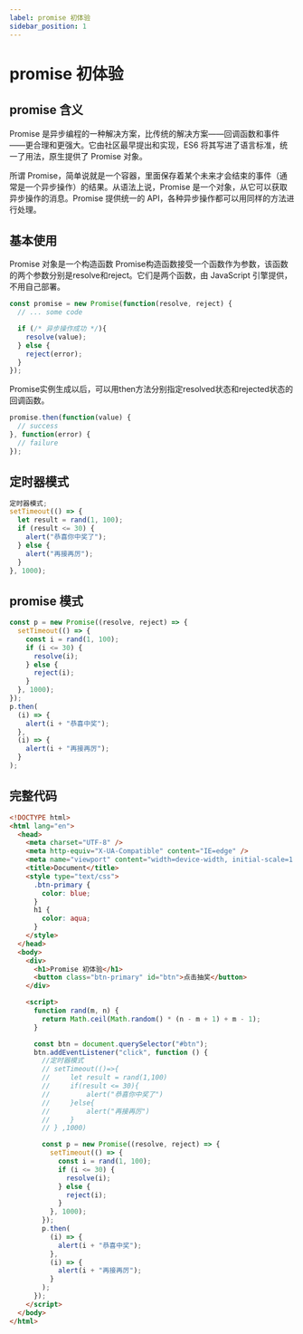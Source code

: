 ```yaml
---
label: promise 初体验
sidebar_position: 1
---
```


# promise 初体验

## promise 含义

Promise 是异步编程的一种解决方案，比传统的解决方案——回调函数和事件——更合理和更强大。它由社区最早提出和实现，ES6 将其写进了语言标准，统一了用法，原生提供了 Promise 对象。

所谓 Promise，简单说就是一个容器，里面保存着某个未来才会结束的事件（通常是一个异步操作）的结果。从语法上说，Promise 是一个对象，从它可以获取异步操作的消息。Promise 提供统一的 API，各种异步操作都可以用同样的方法进行处理。


## 基本使用
Promise 对象是一个构造函数
Promise构造函数接受一个函数作为参数，该函数的两个参数分别是resolve和reject。它们是两个函数，由 JavaScript 引擎提供，不用自己部署。
```js
const promise = new Promise(function(resolve, reject) {
  // ... some code

  if (/* 异步操作成功 */){
    resolve(value);
  } else {
    reject(error);
  }
});
```
Promise实例生成以后，可以用then方法分别指定resolved状态和rejected状态的回调函数。
```js
promise.then(function(value) {
  // success
}, function(error) {
  // failure
});
```
## 定时器模式

```js
定时器模式;
setTimeout(() => {
  let result = rand(1, 100);
  if (result <= 30) {
    alert("恭喜你中奖了");
  } else {
    alert("再接再厉");
  }
}, 1000);
```

## promise 模式

```js
const p = new Promise((resolve, reject) => {
  setTimeout(() => {
    const i = rand(1, 100);
    if (i <= 30) {
      resolve(i);
    } else {
      reject(i);
    }
  }, 1000);
});
p.then(
  (i) => {
    alert(i + "恭喜中奖");
  },
  (i) => {
    alert(i + "再接再厉");
  }
);
```

## 完整代码
```html
<!DOCTYPE html>
<html lang="en">
  <head>
    <meta charset="UTF-8" />
    <meta http-equiv="X-UA-Compatible" content="IE=edge" />
    <meta name="viewport" content="width=device-width, initial-scale=1.0" />
    <title>Document</title>
    <style type="text/css">
      .btn-primary {
        color: blue;
      }
      h1 {
        color: aqua;
      }
    </style>
  </head>
  <body>
    <div>
      <h1>Promise 初体验</h1>
      <button class="btn-primary" id="btn">点击抽奖</button>
    </div>

    <script>
      function rand(m, n) {
        return Math.ceil(Math.random() * (n - m + 1) + m - 1);
      }

      const btn = document.querySelector("#btn");
      btn.addEventListener("click", function () {
        //定时器模式
        // setTimeout(()=>{
        //     let result = rand(1,100)
        //     if(result <= 30){
        //         alert("恭喜你中奖了")
        //     }else{
        //         alert("再接再厉")
        //     }
        // } ,1000)

        const p = new Promise((resolve, reject) => {
          setTimeout(() => {
            const i = rand(1, 100);
            if (i <= 30) {
              resolve(i);
            } else {
              reject(i);
            }
          }, 1000);
        });
        p.then(
          (i) => {
            alert(i + "恭喜中奖");
          },
          (i) => {
            alert(i + "再接再厉");
          }
        );
      });
    </script>
  </body>
</html>

```